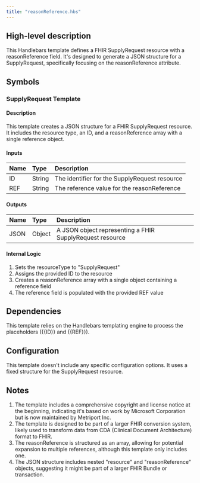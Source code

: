 ```yaml
---
title: "reasonReference.hbs"
---
```


## High-level description
This Handlebars template defines a FHIR SupplyRequest resource with a reasonReference field. It's designed to generate a JSON structure for a SupplyRequest, specifically focusing on the reasonReference attribute.

## Symbols

### SupplyRequest Template
#### Description
This template creates a JSON structure for a FHIR SupplyRequest resource. It includes the resource type, an ID, and a reasonReference array with a single reference object.

#### Inputs
| Name | Type | Description |
|:-----|:-----|:------------|
| ID | String | The identifier for the SupplyRequest resource |
| REF | String | The reference value for the reasonReference |

#### Outputs
| Name | Type | Description |
|:-----|:-----|:------------|
| JSON | Object | A JSON object representing a FHIR SupplyRequest resource |

#### Internal Logic
1. Sets the resourceType to "SupplyRequest"
2. Assigns the provided ID to the resource
3. Creates a reasonReference array with a single object containing a reference field
4. The reference field is populated with the provided REF value

## Dependencies
This template relies on the Handlebars templating engine to process the placeholders ({{ID}} and {{REF}}).

## Configuration
This template doesn't include any specific configuration options. It uses a fixed structure for the SupplyRequest resource.

## Notes
1. The template includes a comprehensive copyright and license notice at the beginning, indicating it's based on work by Microsoft Corporation but is now maintained by Metriport Inc.
2. The template is designed to be part of a larger FHIR conversion system, likely used to transform data from CDA (Clinical Document Architecture) format to FHIR.
3. The reasonReference is structured as an array, allowing for potential expansion to multiple references, although this template only includes one.
4. The JSON structure includes nested "resource" and "reasonReference" objects, suggesting it might be part of a larger FHIR Bundle or transaction.